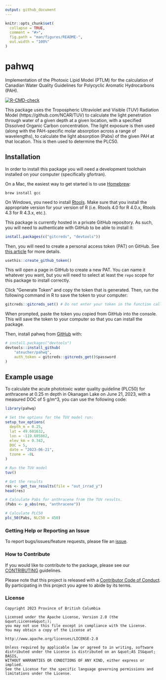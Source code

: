 ```yaml
---
output: github_document
---
```


<!-- README.md is generated from README.Rmd. Please edit that file -->

```r
knitr::opts_chunk$set(
  collapse = TRUE,
  comment = "#>",
  fig.path = "man/figures/README-",
  out.width = "100%"
)
```

# pahwq

Implementation of the Photoxic Lipid Model (PTLM) for the calculation of Canadian 
Water Quality Guidelines for Polycyclic Aromatic Hydrocarbons (PAH).

<!-- badges: start -->
[![R-CMD-check](https://github.com/ateucher/pahwq/actions/workflows/R-CMD-check.yaml/badge.svg)](https://github.com/ateucher/pahwq/actions/workflows/R-CMD-check.yaml)
<!-- badges: end -->

This package uses the Tropospheric Ultraviolet and Visible (TUV) Radiation Model (https://github.com/NCAR/TUV)
to calculate the light penetration through water of a given depth at a given location, with a specified Dissolved Organic Carbon concentration. The light exposure is then used (along with the PAH-specific molar absorption across a range of wavelengths), to calculate the light absorption (Pabs) of the given PAH at that location. This is then used to determine the PLC50.

## Installation

In order to install this package you will need a development toolchain installed
on your computer (specifically gfortran).

On a Mac, the easiest way to get started is to use [Homebrew](https://brew.sh/):

```
brew install gcc
```

On Windows, you need to install [Rtools](https://cran.r-project.org/bin/windows/Rtools/).
Make sure that you install the appropriate version for your version of R 
(i.e. Rtools 4.0 for R 4.0.x, Rtools 4.3 for R 4.3.x, etc.).

This package is currently hosted in a private GitHub repository. As such, you will
need to authenticate with GitHub to be able to install it:

```r
install.packages(c("gitcreds", "devtools"))
```

Then, you will need to create a personal access token (PAT) on GitHub. See [this article](https://happygitwithr.com/github-pat.html) for more details.
```r
usethis::create_github_token()
```
This will open a page in GitHub to create a new PAT. You can name it whatever you want, but you will need to select at least the `repo` scope for this package to install correctly.

Click "Generate Token" and copy the token that is generated. Then, run the following command in R to save the token to your computer:

```r
gitcreds::gitcreds_set() # Do not enter your token in the function call, you will be prompted for it.
```

When prompted, paste the token you copied from GitHub into the console. This will save the token to your computer so that you can install the package.

Then, install pahwq from [GitHub](https://github.com/) with:

``` r
# install.packages("devtools")
devtools::install_github(
    "ateucher/pahwq", 
    auth_token = gitcreds::gitcreds_get()$password
)
```

## Example usage

To calculate the acute phototoxic water quality guideline (PLC50) for anthracene at 0.25 m depth in Okanagan Lake on June 21, 2023, with a measured DOC of 5 g/m^3, you can use the following code:

```r
library(pahwq)

# Set the options for the TUV model run:
setup_tuv_options(
  depth_m = 0.25,
  lat = 49.601632,
  lon = -119.605862,
  elev_km = 0.342,
  DOC = 5,
  date = "2023-06-21",
  tzone = -8L
)

# Run the TUV model
tuv()

# Get the results
res <- get_tuv_results(file = "out_irrad_y")
head(res)

# Calculate Pabs for anthracene from the TUV results.
(Pabs <- p_abs(res, "anthracene"))

# Calculate PLC50
plc_50(Pabs, NLC50 = 450)
```

### Getting Help or Reporting an Issue

To report bugs/issues/feature requests, please file an [issue](https://github.com/bcgov/pahwq/issues/).

### How to Contribute

If you would like to contribute to the package, please see our 
[CONTRIBUTING](CONTRIBUTING.md) guidelines.

Please note that this project is released with a [Contributor Code of Conduct](CODE_OF_CONDUCT.md). By participating in this project you agree to abide by its terms.

### License

```
Copyright 2023 Province of British Columbia

Licensed under the Apache License, Version 2.0 (the &quot;License&quot;);
you may not use this file except in compliance with the License.
You may obtain a copy of the License at

http://www.apache.org/licenses/LICENSE-2.0

Unless required by applicable law or agreed to in writing, software distributed under the License is distributed on an &quot;AS IS&quot; BASIS,
WITHOUT WARRANTIES OR CONDITIONS OF ANY KIND, either express or implied.
See the License for the specific language governing permissions and limitations under the License.
```
